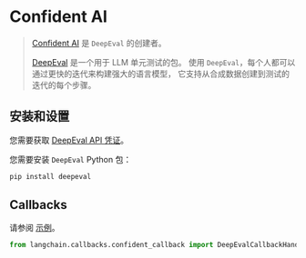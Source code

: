 # Confident AI

>[Confident AI](https://confident-ai.com) 是 `DeepEval` 的创建者。
>
>[DeepEval](https://github.com/confident-ai/deepeval) 是一个用于 LLM 单元测试的包。
> 使用 `DeepEval`，每个人都可以通过更快的迭代来构建强大的语言模型，
> 它支持从合成数据创建到测试的迭代的每个步骤。

## 安装和设置

您需要获取 [DeepEval API 凭证](https://app.confident-ai.com)。

您需要安装 `DeepEval` Python 包：

```bash
pip install deepeval
```

## Callbacks

请参阅 [示例](/docs/integrations/callbacks/confident)。

```python
from langchain.callbacks.confident_callback import DeepEvalCallbackHandler
```